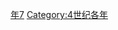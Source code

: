 {{Catnav|頁面分類|历史|歷史時代|年|4世纪各年}}
{{Commons category|377}}

[[Category:370年代|年7]]
[[Category:4世纪各年|Category:4世纪各年]]